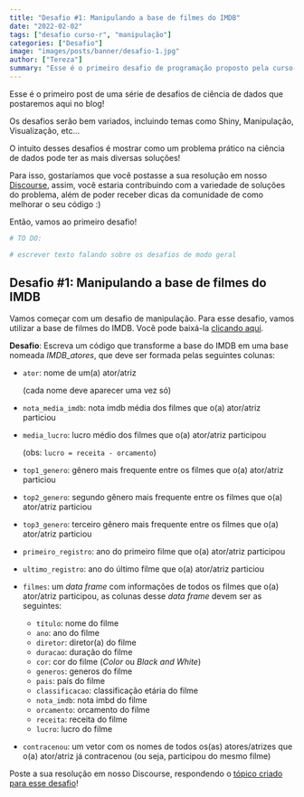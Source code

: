 ```yaml
---
title: "Desafio #1: Manipulando a base de filmes do IMDB"
date: "2022-02-02"
tags: ["desafio curso-r", "manipulação"]
categories: ["Desafio"]
image: "images/posts/banner/desafio-1.jpg"
author: ["Tereza"]
summary: "Esse é o primeiro desafio de programação proposto pela curso-R! Resolva-o e poste a sua solução em nosso Discourse!"
---
```


Esse é o primeiro post de uma série de desafios de ciência de dados que postaremos aqui no blog!

Os desafios serão bem variados, incluindo temas como Shiny, Manipulação, Visualização, etc...

O intuito desses desafios é mostrar como um problema prático na ciência de dados pode ter as mais diversas soluções! 

Para isso, gostaríamos que você postasse a sua resolução em nosso [Discourse](https://discourse.curso-r.com/), assim, você estaria contribuindo com a variedade de soluções do problema, além de poder receber dicas da comunidade de como melhorar o seu código :)

Então, vamos ao primeiro desafio!

```r
# TO DO:

# escrever texto falando sobre os desafios de modo geral
```


## Desafio #1: Manipulando a base de filmes do IMDB

Vamos começar com um desafio de manipulação. 
Para esse desafio, vamos utilizar a base de filmes do IMDB. Você pode baixá-la [clicando aqui](https://github.com/curso-r/livro-material/raw/master/assets/data/imdb.rds).

**Desafio**: Escreva um código que transforme a base do IMDB em uma base nomeada *IMDB_atores*, que deve ser formada pelas seguintes colunas:

- `ator`: nome de um(a) ator/atriz

  (cada nome deve aparecer uma vez só)

- `nota_media_imdb`: nota imdb média dos filmes que o(a) ator/atriz particiou

- `media_lucro`: lucro médio dos filmes que o(a) ator/atriz participou

  (obs: `lucro = receita - orcamento`)

- `top1_genero`: gênero mais frequente entre os filmes que o(a) ator/atriz particiou

- `top2_genero`: segundo gênero mais frequente entre os filmes que o(a) ator/atriz particiou

- `top3_genero`: terceiro gênero mais frequente entre os filmes que o(a) ator/atriz particiou

- `primeiro_registro`: ano do primeiro filme que o(a) ator/atriz participou

- `ultimo_registro`: ano do último filme que o(a) ator/atriz particiou

- `filmes`: um *data frame* com informações de todos os filmes que o(a) ator/atriz participou, as colunas desse *data frame* devem ser as seguintes:

  - `título`: nome do filme
  - `ano`: ano do filme
  - `diretor`: diretor(a) do filme
  - `duracao`: duração do filme
  - `cor`: cor do filme (*Color* ou *Black and White*)
  - `generos`: generos do filme
  - `pais`: país do filme
  - `classificacao`: classificação etária do filme
  - `nota_imdb`: nota imbd do filme
  - `orcamento`: orcamento do filme
  - `receita`: receita do filme
  - `lucro`: lucro do filme

- `contracenou`: um vetor com os nomes de todos os(as) atores/atrizes que o(a) ator/atriz já contracenou (ou seja, participou do mesmo filme)

Poste a sua resolução em nosso Discourse, respondendo o [tópico criado para esse desafio](https://discourse.curso-r.com/t/desafio-1-manipulando-a-base-de-filmes-do-imdb/1870)! 

